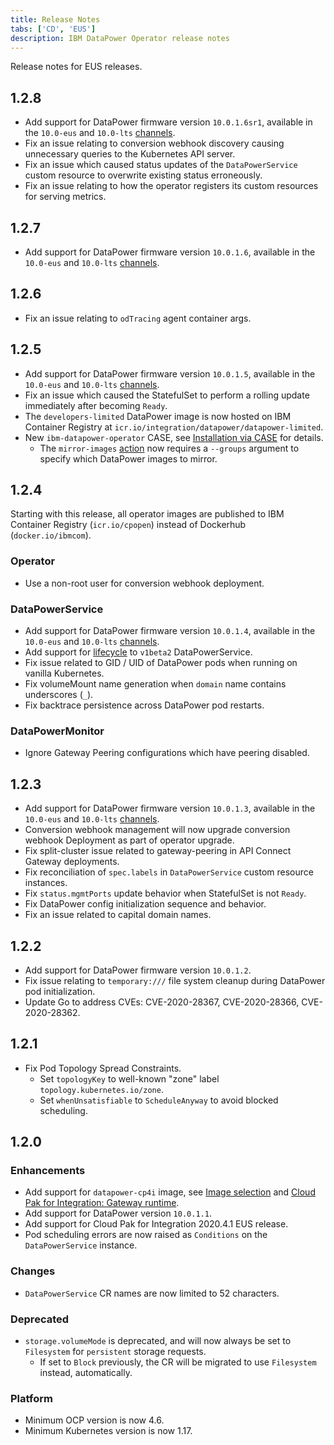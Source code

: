 ```yaml
---
title: Release Notes
tabs: ['CD', 'EUS']
description: IBM DataPower Operator release notes
---
```


<PageDescription>

Release notes for EUS releases.

</PageDescription>

## 1.2.8

- Add support for DataPower firmware version `10.0.1.6sr1`, available in the `10.0-eus` and `10.0-lts` [channels](/apis/datapowerservice/v1beta2#channels).
- Fix an issue relating to conversion webhook discovery causing unnecessary queries to the Kubernetes API server.
- Fix an issue which caused status updates of the `DataPowerService` custom resource to overwrite existing status erroneously.
- Fix an issue relating to how the operator registers its custom resources for serving metrics.

## 1.2.7

- Add support for DataPower firmware version `10.0.1.6`, available in the `10.0-eus` and `10.0-lts` [channels](/apis/datapowerservice/v1beta2#channels).

## 1.2.6

- Fix an issue relating to `odTracing` agent container args.

## 1.2.5

- Add support for DataPower firmware version `10.0.1.5`, available in the `10.0-eus` and `10.0-lts` [channels](/apis/datapowerservice/v1beta2#channels).
- Fix an issue which caused the StatefulSet to perform a rolling update immediately after becoming `Ready`.
- The `developers-limited` DataPower image is now hosted on IBM Container Registry at `icr.io/integration/datapower/datapower-limited`.
- New `ibm-datapower-operator` CASE, see [Installation via CASE](/install/case) for details.
  - The `mirror-images` [action](/install/case#4.-mirror-images) now requires a `--groups` argument to specify which DataPower images to mirror.

## 1.2.4

Starting with this release, all operator images are published to IBM Container Registry (`icr.io/cpopen`) instead of Dockerhub (`docker.io/ibmcom`).

### Operator

- Use a non-root user for conversion webhook deployment.

### DataPowerService

- Add support for DataPower firmware version `10.0.1.4`, available in the `10.0-eus` and `10.0-lts` [channels](/apis/datapowerservice/v1beta2#channels).
- Add support for [lifecycle](/apis/datapowerservice/v1beta2#lifecycle) to `v1beta2` DataPowerService.
- Fix issue related to GID / UID of DataPower pods when running on vanilla Kubernetes.
- Fix volumeMount name generation when `domain` name contains underscores (`_`).
- Fix backtrace persistence across DataPower pod restarts.

### DataPowerMonitor

- Ignore Gateway Peering configurations which have peering disabled.

## 1.2.3

- Add support for DataPower firmware version `10.0.1.3`, available in the `10.0-eus` and `10.0-lts` [channels](/apis/datapowerservice/v1beta2#channels).
- Conversion webhook management will now upgrade conversion webhook Deployment as part of operator upgrade.
- Fix split-cluster issue related to gateway-peering in API Connect Gateway deployments.
- Fix reconciliation of `spec.labels` in `DataPowerService` custom resource instances.
- Fix `status.mgmtPorts` update behavior when StatefulSet is not `Ready`.
- Fix DataPower config initialization sequence and behavior.
- Fix an issue related to capital domain names.

## 1.2.2

- Add support for DataPower firmware version `10.0.1.2`.
- Fix issue relating to `temporary:///` file system cleanup during DataPower pod initialization.
- Update Go to address CVEs: CVE-2020-28367, CVE-2020-28366, CVE-2020-28362.

## 1.2.1

- Fix Pod Topology Spread Constraints.
  - Set `topologyKey` to well-known "zone" label `topology.kubernetes.io/zone`.
  - Set `whenUnsatisfiable` to `ScheduleAnyway` to avoid blocked scheduling.

## 1.2.0

### Enhancements

- Add support for `datapower-cp4i` image, see [Image selection](/features/entitled-registry#image-selection) and [Cloud Pak for Integration: Gateway runtime](https://www.ibm.com/support/knowledgecenter/SS9H2Y_10.0/com.ibm.dp.doc/icp4i.html).
- Add support for DataPower version `10.0.1.1`.
- Add support for Cloud Pak for Integration 2020.4.1 EUS release.
- Pod scheduling errors are now raised as `Conditions` on the `DataPowerService` instance.

### Changes

- `DataPowerService` CR names are now limited to 52 characters.

### Deprecated

- `storage.volumeMode` is deprecated, and will now always be set to `Filesystem` for `persistent` storage requests.
  - If set to `Block` previously, the CR will be migrated to use `Filesystem` instead, automatically.

### Platform

- Minimum OCP version is now 4.6.
- Minimum Kubernetes version is now 1.17.
